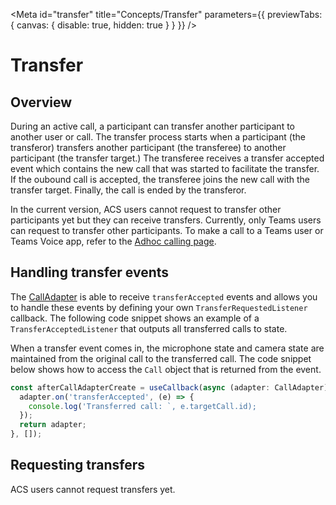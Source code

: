 

<Meta
  id="transfer"
  title="Concepts/Transfer"
  parameters={{ previewTabs: { canvas: { disable: true, hidden: true } } }}
/>

# Transfer

## Overview

During an active call, a participant can transfer another participant to another user or call. The transfer process
starts when a participant (the transferor) transfers another participant (the transferee) to another
participant (the transfer target.) The transferee receives a transfer accepted event which contains the new call that was started to facilitate the transfer.
If the oubound call is accepted, the transferee joins the new call with the transfer target. Finally, the call is ended
by the transferor.

In the current version, ACS users cannot request to transfer other participants yet but they can receive transfers.
Currently, only Teams users can request to transfer other participants. To make a call to a Teams user or Teams Voice app, refer
to the [Adhoc calling page](path=/docs/adhoc-calling--page).

## Handling transfer events

The [CallAdapter](path=/docs/composite-adapters--page#call-adapter) is able to receive `transferAccepted` events and
allows you to handle these events by defining your own `TransferRequestedListener` callback. The following code snippet
shows an example of a `TransferAcceptedListener` that outputs all transferred calls to state.

<Source code={TransferSnippetText} />

When a transfer event comes in, the microphone state and camera state are
maintained from the original call to the transferred call. The code snippet below shows how to access the `Call` object that
is returned from the event.

```typescript
const afterCallAdapterCreate = useCallback(async (adapter: CallAdapter) => {
  adapter.on('transferAccepted', (e) => {
    console.log('Transferred call: `, e.targetCall.id);
  });
  return adapter;
}, []);
```

## Requesting transfers

ACS users cannot request transfers yet.
